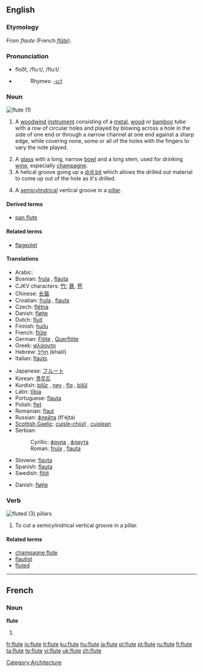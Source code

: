 {{see|flûte}}
{{wikipedia}}
==English==

===Etymology===
From {{OF.}} ''flaute'' (French ''[[flûte]]'').

===Pronunciation===
* floo͞t, /fluːt/, /flu:t/
* {{audio|en-us-flute.ogg|Audio (US)}}
*: Rhymes: [[Rhymes:English:-uːt|-uːt]]

===Noun===
[[Image:Western_concert_flute.jpg|thumb|flute (1)]]
{{en-noun}}

# {{context|musical instruments}} A [[woodwind]] [[instrument]] consisting of a [[metal]], [[wood]] or [[bamboo]] tube with a row of circular holes and played by blowing across a hole in the side of one end or through a narrow channel at one end against a sharp edge, while covering none, some or all of the holes with the fingers to vary the note played.
# A [[glass]] with a long, narrow [[bowl]] and a long stem, used for drinking [[wine]], especially [[champagne]]. <!--Note: "bowl" is the correct term to use here - confirmed at http://66.102.9.104/search?q=cache:N9GMnphl-vcJ:www.daacs.org/aboutDatabase/pdf/cataloging/Glass.pdf+%22parts+of+a+glass%22+stem&hl=en -->
# A helical groove going up a [[drill bit]] which allows the drilled out material to come up out of the hole as it's drilled.
# {{architecture}} A [[semicylindrical]] vertical groove in a [[pillar]].

====Derived terms====
* [[pan flute]]

====Related terms====
* [[flageolet]]

====Translations====
{{trans-top|woodwind instrument}}
* Arabic: {{Arab|[[ناي|نّاي]]}}
* Bosnian: [[frula]] {{f}}, [[flauta]] {{f}}
* CJKV characters: [[竹]]; [[篪]], [[竾]]
* Chinese: [[长笛]]
* Croatian: [[frula]] {{f}}, [[flauta]] {{f}}
* Czech: [[flétna]] {{f}}
* Danish: [[fløjte]] {{c}}
* Dutch: [[fluit]]
* Finnish: [[huilu]]
* French: [[flûte]] {{f}}
* German: [[Flöte]] {{f}}, [[Querflöte]] {{f}}
* Greek: [[φλάουτο]]
* Hebrew: [[חליל| חָלִיל]] (khalil) {{m}}
* Italian: [[flauto]] {{m}}
{{trans-mid}}
* Japanese: [[フルート]]
* Korean: [[플루트]]
* Kurdish: [[bilûr]] {{f}}, [[ney]] {{f}}, [[fîq]] {{f}}, [[bilûl]] {{f}}
* Latin: [[tibia|tībia]] {{f}}
* Portuguese: [[flauta]] {{f}}
* Polish: [[flet]] {{m}}
* Romanian: [[flaut]] {{n}}
* Russian: [[флейта]] (fl'éjta) {{f}}
* [[Scottish Gaelic]]: [[cuisle-chiùil]] {{f}}, [[cuislean]] {{m}}
* Serbian:
*: Cyrillic: [[фрула]] {{f}}, [[флаута]] {{f}}
*: Roman: [[frula]] {{f}}, [[flauta]] {{f}}
* Slovene: [[flavta]] {{f}}
* Spanish: [[flauta]] {{f}}
* Swedish: [[flöjt]]
{{trans-bottom}}

{{trans-top|glass}}
* Danish: [[fløjte]] {{c}}
{{trans-mid}}
{{trans-bottom}}

===Verb===
[[Image:Cincinnati-life-insurance-building-detail.jpg|thumb|fluted (3) [[pillar]]s]]
{{en-verb|flutes|fluting|fluted}}

# To cut a semicylindrical vertical groove in a pillar.

====Related terms====
* [[champagne flute]]
* [[flautist]]
* [[fluted]] {{pos_a}}

----

==French==

===Noun===
'''flute'''

# {{alternative spelling of|flûte}}

[[Category:Architecture]]

[[fr:flute]]
[[io:flute]]
[[it:flute]]
[[ku:flute]]
[[hu:flute]]
[[ja:flute]]
[[pl:flute]]
[[pt:flute]]
[[ru:flute]]
[[fi:flute]]
[[ta:flute]]
[[te:flute]]
[[vi:flute]]
[[uk:flute]]
[[zh:flute]]